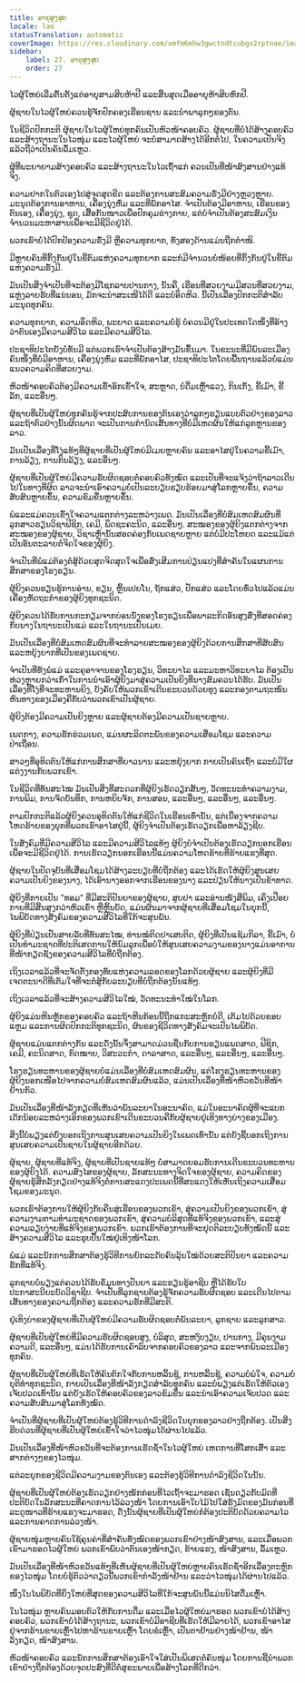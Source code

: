 ```yaml
---
title: ອາຍຸສູງສຸດ
locale: lao
statusTranslation: automatic
coverImage: https://res.cloudinary.com/xmfm6mhw3gwctndtcubgx2rptnae/image/upload/v1740337243/small_cover_educacion_fundamental_a051170f1c.webp
sidebar:
    label: 27. ອາຍຸສູງສຸດ
    order: 27
---
```

ໄວຜູ້ໃຫຍ່ເລີ່ມຕົ້ນຕັ້ງແຕ່ອາຍຸສາມສິບຫ້າປີ ແລະສິ້ນສຸດເມື່ອອາຍຸຫ້າສິບຫົກປີ.

ຜູ້ຊາຍໃນໄວຜູ້ໃຫຍ່ຄວນຮູ້ຈັກປົກຄອງເຮືອນຊານ ແລະນຳພາລູກໆຂອງຕົນ.

ໃນຊີວິດປົກກະຕິ ຜູ້ຊາຍໃນໄວຜູ້ໃຫຍ່ທຸກຄົນເປັນຫົວໜ້າຄອບຄົວ. ຜູ້ຊາຍທີ່ບໍ່ໄດ້ສ້າງຄອບຄົວ ແລະສ້າງຖານະໃນໄວໜຸ່ມ ແລະໄວຜູ້ໃຫຍ່ ຈະບໍ່ສາມາດສ້າງໄດ້ອີກຕໍ່ໄປ, ໃນຄວາມເປັນຈິງແລ້ວຖືວ່າເປັນຄົນລົ້ມເຫຼວ.

ຜູ້ທີ່ພະຍາຍາມສ້າງຄອບຄົວ ແລະສ້າງຖານະໃນໄວເຖົ້າແກ່ ຄວນເປັນທີ່ໜ້າສົງສານຢ່າງແທ້ຈິງ.

ຄວາມຢາກໃນຕົວເອງໄປສູ່ຈຸດສຸດຂີດ ແລະຕ້ອງການສະສົມຄວາມຮັ່ງມີຢ່າງຫຼວງຫຼາຍ. ມະນຸດຕ້ອງການອາຫານ, ເຄື່ອງນຸ່ງຫົ່ມ ແລະທີ່ພັກອາໄສ. ຈຳເປັນຕ້ອງມີອາຫານ, ເຮືອນຂອງຕົນເອງ, ເຄື່ອງນຸ່ງ, ຊຸດ, ເສື້ອກັນໜາວເພື່ອປົກຄຸມຮ່າງກາຍ, ແຕ່ບໍ່ຈຳເປັນຕ້ອງສະສົມເງິນຈຳນວນມະຫາສານເພື່ອຈະມີຊີວິດຢູ່ໄດ້.

ພວກເຮົາບໍ່ໄດ້ປົກປ້ອງຄວາມຮັ່ງມີ ຫຼືຄວາມທຸກຍາກ, ທັງສອງດ້ານແມ່ນຖືກຕຳໜິ.

ມີຫຼາຍຄົນທີ່ກິ້ງກັນຢູ່ໃນຂີ້ຕົມແຫ່ງຄວາມທຸກຍາກ ແລະກໍມີຈຳນວນບໍ່ໜ້ອຍທີ່ກິ້ງກັນຢູ່ໃນຂີ້ຕົມແຫ່ງຄວາມຮັ່ງມີ.

ມັນເປັນສິ່ງຈຳເປັນທີ່ຈະຕ້ອງມີໂຊກລາບປານກາງ, ນັ້ນຄື, ເຮືອນທີ່ສວຍງາມມີສວນທີ່ສວຍງາມ, ແຫຼ່ງລາຍຮັບທີ່ແນ່ນອນ, ມັກຈະນຳສະເໜີໄດ້ດີ ແລະບໍ່ອຶດຫິວ. ນີ້ເປັນເລື່ອງປົກກະຕິສຳລັບມະນຸດທຸກຄົນ.

ຄວາມທຸກຍາກ, ຄວາມອຶດຫິວ, ພະຍາດ ແລະຄວາມບໍ່ຮູ້ ບໍ່ຄວນມີຢູ່ໃນປະເທດໃດໜຶ່ງທີ່ອ້າງວ່າຕົນເອງມີຄວາມສີວິໄລ ແລະມີຄວາມສີວິໄລ.

ປະຊາທິປະໄຕຍັງບໍ່ທັນມີ ແຕ່ພວກເຮົາຈຳເປັນຕ້ອງສ້າງມັນຂຶ້ນມາ. ໃນຂະນະທີ່ມີພົນລະເມືອງຄົນໜຶ່ງທີ່ບໍ່ມີອາຫານ, ເຄື່ອງນຸ່ງຫົ່ມ ແລະທີ່ພັກອາໄສ, ປະຊາທິປະໄຕໂດຍພື້ນຖານແລ້ວບໍ່ແມ່ນແນວຄວາມຄິດທີ່ສວຍງາມ.

ຫົວໜ້າຄອບຄົວຕ້ອງມີຄວາມເຂົ້າອົກເຂົ້າໃຈ, ສະຫຼາດ, ບໍ່ດື່ມເຫຼົ້າແວງ, ກິນເກັ່ງ, ຂີ້ເມົາ, ຂີ້ລັກ, ແລະອື່ນໆ.

ຜູ້ຊາຍທີ່ເປັນຜູ້ໃຫຍ່ທຸກຄົນຮູ້ຈາກປະສົບການຂອງຕົນເອງວ່າລູກໆຮຽນແບບຕົວຢ່າງຂອງລາວ ແລະຖ້າຕົວຢ່າງນັ້ນຜິດພາດ ຈະເປັນການກຳນົດເສັ້ນທາງທີ່ບໍ່ມີເຫດຜົນໃຫ້ແກ່ລູກຫຼານຂອງລາວ.

ມັນເປັນເລື່ອງທີ່ໂງ່ແທ້ໆທີ່ຜູ້ຊາຍທີ່ເປັນຜູ້ໃຫຍ່ມີເມຍຫຼາຍຄົນ ແລະອາໄສຢູ່ໃນຄວາມຂີ້ເມົາ, ການລ້ຽງ, ການກິນລ້ຽງ, ແລະອື່ນໆ.

ຜູ້ຊາຍທີ່ເປັນຜູ້ໃຫຍ່ມີຄວາມຮັບຜິດຊອບຕໍ່ຄອບຄົວທັງໝົດ ແລະເປັນທີ່ຈະແຈ້ງວ່າຖ້າລາວເດີນໄປໃນທາງທີ່ຜິດ ລາວຈະນຳເອົາຄວາມບໍ່ເປັນລະບຽບຮຽບຮ້ອຍມາສູ່ໂລກຫຼາຍຂຶ້ນ, ຄວາມສັບສົນຫຼາຍຂຶ້ນ, ຄວາມຂົມຂື່ນຫຼາຍຂຶ້ນ.

ພໍ່ແລະແມ່ຄວນເຂົ້າໃຈຄວາມແຕກຕ່າງລະຫວ່າງເພດ. ມັນເປັນເລື່ອງທີ່ບໍ່ສົມເຫດສົມຜົນທີ່ລູກສາວຮຽນວິຊາຟີຊິກ, ເຄມີ, ພຶດຊະຄະນິດ, ແລະອື່ນໆ. ສະໝອງຂອງຜູ້ຍິງແຕກຕ່າງຈາກສະໝອງຂອງຜູ້ຊາຍ, ວິຊາເຫຼົ່ານັ້ນສອດຄ່ອງກັບເພດຊາຍຫຼາຍ ແຕ່ບໍ່ມີປະໂຫຍດ ແລະແມ້ແຕ່ເປັນອັນຕະລາຍຕໍ່ຈິດໃຈຂອງຜູ້ຍິງ.

ຈຳເປັນທີ່ພໍ່ແມ່ຕ້ອງຕໍ່ສູ້ດ້ວຍສຸດຈິດສຸດໃຈເພື່ອສົ່ງເສີມການປ່ຽນແປງທີ່ສຳຄັນໃນແຜນການສຶກສາຂອງໂຮງຮຽນ.

ຜູ້ຍິງຄວນຮຽນຮູ້ການອ່ານ, ຂຽນ, ຫຼິ້ນເປຍໂນ, ຖັກແສ່ວ, ປັກແສ່ວ ແລະໂດຍທົ່ວໄປແລ້ວແມ່ນເຄື່ອງຫັດຖະກຳຂອງຜູ້ຍິງທຸກຊະນິດ.

ຜູ້ຍິງຄວນໄດ້ຮັບການກະກຽມຈາກບ່ອນນັ່ງຂອງໂຮງຮຽນເພື່ອພາລະກິດອັນສູງສົ່ງທີ່ສອດຄ່ອງກັບນາງໃນຖານະເປັນແມ່ ແລະໃນຖານະເປັນເມຍ.

ມັນເປັນເລື່ອງທີ່ບໍ່ສົມເຫດສົມຜົນທີ່ຈະທຳລາຍສະໝອງຂອງຜູ້ຍິງດ້ວຍການສຶກສາທີ່ສັບສົນ ແລະຫຍຸ້ງຍາກທີ່ເປັນຂອງເພດຊາຍ.

ຈຳເປັນທີ່ທັງພໍ່ແມ່ ແລະຄູອາຈານຂອງໂຮງຮຽນ, ວິທະຍາໄລ ແລະມະຫາວິທະຍາໄລ ຕ້ອງເປັນຫ່ວງຫຼາຍກວ່າເກົ່າໃນການນຳເອົາຜູ້ຍິງມາສູ່ຄວາມເປັນຍິງທີ່ນາງສົມຄວນໄດ້ຮັບ. ມັນເປັນເລື່ອງທີ່ໂງ່ທີ່ຈະທະຫານຍິງ, ບັງຄັບໃຫ້ພວກເຂົາເດີນຂະບວນດ້ວຍທຸງ ແລະກອງຕາມຖະໜົນຫົນທາງຂອງເມືອງຄືກັບວ່າພວກເຂົາເປັນຜູ້ຊາຍ.

ຜູ້ຍິງຕ້ອງມີຄວາມເປັນຍິງຫຼາຍ ແລະຜູ້ຊາຍຕ້ອງມີຄວາມເປັນຊາຍຫຼາຍ.

ເພດກາງ, ຄວາມຮັກຮ່ວມເພດ, ແມ່ນຜະລິດຕະພັນຂອງຄວາມເສື່ອມໂຊມ ແລະຄວາມປ່າເຖື່ອນ.

ສາວໆທີ່ອຸທິດຕົນໃຫ້ແກ່ການສຶກສາທີ່ຍາວນານ ແລະຫຍຸ້ງຍາກ ກາຍເປັນຄົນເຖົ້າ ແລະບໍ່ມີໃຜແຕ່ງງານກັບພວກເຂົາ.

ໃນຊີວິດທີ່ທັນສະໄໝ ມັນເປັນສິ່ງທີ່ສະດວກທີ່ຜູ້ຍິງເຮັດວຽກສັ້ນໆ, ວັດທະນະທຳຄວາມງາມ, ການພິມ, ການຈົດບັນທຶກ, ການຫຍິບຈັກ, ການສອນ, ແລະອື່ນໆ, ແລະອື່ນໆ, ແລະອື່ນໆ.

ຕາມປົກກະຕິແລ້ວຜູ້ຍິງຄວນອຸທິດຕົນໃຫ້ແກ່ຊີວິດໃນເຮືອນເທົ່ານັ້ນ, ແຕ່ເນື່ອງຈາກຄວາມໂຫດຮ້າຍຂອງຍຸກທີ່ພວກເຮົາອາໄສຢູ່ນີ້, ຜູ້ຍິງຈຳເປັນຕ້ອງເຮັດວຽກເພື່ອຫາລ້ຽງຊີບ.

ໃນສັງຄົມທີ່ມີຄວາມສີວິໄລ ແລະມີຄວາມສີວິໄລແທ້ໆ ຜູ້ຍິງບໍ່ຈຳເປັນຕ້ອງເຮັດວຽກນອກເຮືອນເພື່ອຈະມີຊີວິດຢູ່ໄດ້. ການເຮັດວຽກນອກເຮືອນນີ້ແມ່ນຄວາມໂຫດຮ້າຍທີ່ຮ້າຍແຮງທີ່ສຸດ.

ຜູ້ຊາຍໃນປັດຈຸບັນທີ່ເສື່ອມໂຊມໄດ້ສ້າງລະບຽບທີ່ບໍ່ຖືກຕ້ອງ ແລະໄດ້ເຮັດໃຫ້ຜູ້ຍິງສູນເສຍຄວາມເປັນຍິງຂອງນາງ, ໄດ້ເອົານາງອອກຈາກເຮືອນຂອງນາງ ແລະປ່ຽນໃຫ້ນາງເປັນຂ້າທາດ.

ຜູ້ຍິງທີ່ກາຍເປັນ "ທອມ" ທີ່ມີສະຕິປັນຍາຂອງຜູ້ຊາຍ, ສູບຢາ ແລະອ່ານໜັງສືພິມ, ເຄິ່ງເປືອຍກາຍທີ່ມີສິ້ນສູງກວ່າຫົວເຂົ່າ ຫຼືຫຼິ້ນບັດ, ແມ່ນຜົນມາຈາກຜູ້ຊາຍທີ່ເສື່ອມໂຊມໃນຍຸກນີ້, ໄພພິບັດທາງສັງຄົມຂອງຄວາມສີວິໄລທີ່ໃກ້ຈະສູນພັນ.

ຜູ້ຍິງທີ່ປ່ຽນເປັນສາຍລັບທີ່ທັນສະໄໝ, ທ່ານໝໍຕິດຢາເສບຕິດ, ຜູ້ຍິງທີ່ເປັນແຊ້ມກິລາ, ຂີ້ເມົາ, ບໍ່ເປັນທຳມະຊາດທີ່ປະຕິເສດການໃຫ້ນົມລູກເພື່ອບໍ່ໃຫ້ສູນເສຍຄວາມງາມຂອງນາງແມ່ນອາການທີ່ໜ້າກຽດຊັງຂອງຄວາມສີວິໄລທີ່ບໍ່ຖືກຕ້ອງ.

ເຖິງເວລາແລ້ວທີ່ຈະຈັດຕັ້ງກອງທັບແຫ່ງຄວາມລອດຂອງໂລກດ້ວຍຜູ້ຊາຍ ແລະຜູ້ຍິງທີ່ມີເຈດຕະນາດີທີ່ເຕັມໃຈທີ່ຈະຕໍ່ສູ້ກັບລະບຽບທີ່ບໍ່ຖືກຕ້ອງນັ້ນແທ້ໆ.

ເຖິງເວລາແລ້ວທີ່ຈະສ້າງຄວາມສີວິໄລໃໝ່, ວັດທະນະທຳໃໝ່ໃນໂລກ.

ຜູ້ຍິງແມ່ນຫີນຫຼັກຂອງຄອບຄົວ ແລະຖ້າຫີນກ້ອນນີ້ຖືກແກະສະຫຼັກບໍ່ດີ, ເຕັມໄປດ້ວຍຂອບແຫຼມ ແລະການຜິດປົກກະຕິທຸກຊະນິດ, ຜົນຂອງຊີວິດທາງສັງຄົມຈະເປັນໄພພິບັດ.

ຜູ້ຊາຍແມ່ນແຕກຕ່າງກັນ ແລະດັ່ງນັ້ນຈຶ່ງສາມາດມ່ວນຊື່ນກັບການຮຽນແພດສາດ, ຟີຊິກ, ເຄມີ, ຄະນິດສາດ, ກົດໝາຍ, ວິສະວະກຳ, ດາລາສາດ, ແລະອື່ນໆ, ແລະອື່ນໆ, ແລະອື່ນໆ.

ໂຮງຮຽນທະຫານຂອງຜູ້ຊາຍບໍ່ແມ່ນເລື່ອງທີ່ບໍ່ສົມເຫດສົມຜົນ, ແຕ່ໂຮງຮຽນທະຫານຂອງຜູ້ຍິງນອກເໜືອໄປຈາກຄວາມບໍ່ສົມເຫດສົມຜົນແລ້ວ, ແມ່ນເປັນເລື່ອງທີ່ໜ້າຫົວຂວັນທີ່ໜ້າຢ້ານກົວ.

ມັນເປັນເລື່ອງທີ່ໜ້າລັງກຽດທີ່ເຫັນວ່າພັນລະຍາໃນອະນາຄົດ, ແມ່ໃນອະນາຄົດຜູ້ທີ່ຈະແບກເດັກນ້ອຍລະຫວ່າງເອິກຂອງພວກເຂົາເດີນຂະບວນຄືກັບຜູ້ຊາຍຢູ່ເທິງທາງຍ່າງຂອງເມືອງ.

ສິ່ງນີ້ບໍ່ພຽງແຕ່ບົ່ງບອກເຖິງການສູນເສຍຄວາມເປັນຍິງໃນເພດເທົ່ານັ້ນ ແຕ່ຍັງຊີ້ບອກເຖິງການສູນເສຍຄວາມເປັນຊາຍໃນຜູ້ຊາຍອີກດ້ວຍ.

ຜູ້ຊາຍ, ຜູ້ຊາຍທີ່ແທ້ຈິງ, ຜູ້ຊາຍທີ່ເປັນຊາຍແທ້ໆ ບໍ່ສາມາດຍອມຮັບການເດີນຂະບວນທະຫານຂອງຜູ້ຍິງໄດ້. ຄວາມສົງໄສຂອງຜູ້ຊາຍ, ລັກສະນະທາງຈິດໃຈຂອງຜູ້ຊາຍ, ຄວາມຄິດຂອງຜູ້ຊາຍຮູ້ສຶກລັງກຽດຢ່າງແທ້ຈິງຕໍ່ການສະແດງປະເພດນີ້ທີ່ສະແດງໃຫ້ເຫັນເຖິງຄວາມເສື່ອມໂຊມຂອງມະນຸດ.

ພວກເຮົາຕ້ອງການໃຫ້ຜູ້ຍິງກັບຄືນສູ່ເຮືອນຂອງພວກເຂົາ, ສູ່ຄວາມເປັນຍິງຂອງພວກເຂົາ, ສູ່ຄວາມງາມຕາມທຳມະຊາດຂອງພວກເຂົາ, ສູ່ຄວາມບໍລິສຸດທີ່ແທ້ຈິງຂອງພວກເຂົາ, ແລະສູ່ຄວາມລຽບງ່າຍທີ່ແທ້ຈິງຂອງພວກເຂົາ. ພວກເຮົາຕ້ອງການທີ່ຈະຢຸດຕິລະບຽບທັງໝົດນີ້ ແລະສ້າງຄວາມສີວິໄລ ແລະຮູບປັ້ນໃໝ່ຢູ່ເທິງໜ້າໂລກ.

ພໍ່ແມ່ ແລະນັກການສຶກສາຕ້ອງຮູ້ວິທີການຍົກລະດັບຄົນລຸ້ນໃໝ່ດ້ວຍສະຕິປັນຍາ ແລະຄວາມຮັກທີ່ແທ້ຈິງ.

ລູກຊາຍບໍ່ພຽງແຕ່ຄວນໄດ້ຮັບຂໍ້ມູນທາງປັນຍາ ແລະຮຽນຮູ້ອາຊີບ ຫຼືໄດ້ຮັບໃບປະກາສະນີຍະບັດວິຊາຊີບ. ຈຳເປັນທີ່ລູກຊາຍຕ້ອງຮູ້ຈັກຄວາມຮັບຜິດຊອບ ແລະເດີນໄປຕາມເສັ້ນທາງຂອງຄວາມຖືກຕ້ອງ ແລະຄວາມຮັກທີ່ມີສະຕິ.

ຢູ່ເທິງບ່າຂອງຜູ້ຊາຍທີ່ເປັນຜູ້ໃຫຍ່ມີຄວາມຮັບຜິດຊອບຕໍ່ພັນລະຍາ, ລູກຊາຍ ແລະລູກສາວ.

ຜູ້ຊາຍທີ່ເປັນຜູ້ໃຫຍ່ທີ່ມີຄວາມຮັບຜິດຊອບສູງ, ບໍລິສຸດ, ສະຫງົບງຽບ, ປານກາງ, ມີຄຸນງາມຄວາມດີ, ແລະອື່ນໆ, ແມ່ນໄດ້ຮັບການເຄົາລົບຈາກຄອບຄົວຂອງລາວ ແລະຈາກພົນລະເມືອງທຸກຄົນ.

ຜູ້ຊາຍທີ່ເປັນຜູ້ໃຫຍ່ທີ່ເຮັດໃຫ້ຄົນຕົກໃຈກັບການຫລິ້ນຊູ້, ການຫລິ້ນຊູ້, ຄວາມບໍ່ພໍໃຈ, ຄວາມບໍ່ຍຸຕິທຳທຸກຊະນິດ, ກາຍເປັນເລື່ອງທີ່ໜ້າລັງກຽດສຳລັບທຸກຄົນ ແລະບໍ່ພຽງແຕ່ເຮັດໃຫ້ຕົວເອງເຈັບປວດເທົ່ານັ້ນ ແຕ່ຍັງເຮັດໃຫ້ຄອບຄົວຂອງລາວຂົມຂື່ນ ແລະນຳເອົາຄວາມເຈັບປວດ ແລະຄວາມສັບສົນມາສູ່ໂລກທັງໝົດ.

ຈຳເປັນທີ່ຜູ້ຊາຍທີ່ເປັນຜູ້ໃຫຍ່ຕ້ອງຮູ້ວິທີການດຳລົງຊີວິດໃນຍຸກຂອງລາວຢ່າງຖືກຕ້ອງ. ເປັນສິ່ງຮີບດ່ວນທີ່ຜູ້ຊາຍທີ່ເປັນຜູ້ໃຫຍ່ເຂົ້າໃຈວ່າໄວໜຸ່ມໄດ້ຜ່ານໄປແລ້ວ.

ມັນເປັນເລື່ອງທີ່ໜ້າຫົວຂວັນທີ່ຈະຕ້ອງການເຮັດຊ້ຳໃນໄວຜູ້ໃຫຍ່ ເຫດການທີ່ໂສກເສົ້າ ແລະສາກຕ່າງໆຂອງໄວໜຸ່ມ.

ແຕ່ລະຍຸກຂອງຊີວິດມີຄວາມງາມຂອງຕົນເອງ ແລະຕ້ອງຮູ້ວິທີການດຳລົງຊີວິດໃນນັ້ນ.

ຜູ້ຊາຍທີ່ເປັນຜູ້ໃຫຍ່ຕ້ອງເຮັດວຽກຢ່າງໜັກກ່ອນທີ່ໄວເຖົ້າຈະມາຮອດ ເຊັ່ນດຽວກັບມົດທີ່ປະຕິບັດໃນລັກສະນະທີ່ຄາດການໄວ້ລ່ວງໜ້າ ໂດຍການເອົາໃບໄມ້ໄປໃສ່ຮັງມົດຂອງມັນກ່ອນທີ່ລະດູໜາວທີ່ຮ້າຍແຮງຈະມາຮອດ, ດັ່ງນັ້ນຜູ້ຊາຍທີ່ເປັນຜູ້ໃຫຍ່ກໍຕ້ອງປະຕິບັດດ້ວຍຄວາມໄວ ແລະການຄາດການລ່ວງໜ້າ.

ຜູ້ຊາຍໜຸ່ມຫຼາຍຄົນໃຊ້ຄຸນຄ່າທີ່ສຳຄັນທັງໝົດຂອງພວກເຂົາຢ່າງໜ້າສົງສານ, ແລະເມື່ອພວກເຂົາມາຮອດໄວຜູ້ໃຫຍ່ ພວກເຂົາພົບວ່າຕົນເອງໜ້າກຽດ, ຮ້າຍແຮງ, ໜ້າສົງສານ, ລົ້ມເຫຼວ.

ມັນເປັນເລື່ອງທີ່ໜ້າຫົວຂວັນແທ້ໆທີ່ເຫັນຜູ້ຊາຍທີ່ເປັນຜູ້ໃຫຍ່ຫຼາຍຄົນເຮັດຊ້ຳອີກເລື່ອງຕະຫຼົກຂອງໄວໜຸ່ມ ໂດຍບໍ່ຮູ້ຕົວວ່າດຽວນີ້ພວກເຂົາກຳລັງໜ້າຢ້ານ ແລະວ່າໄວໜຸ່ມໄດ້ຜ່ານໄປແລ້ວ.

ໜຶ່ງໃນໄພພິບັດທີ່ຍິ່ງໃຫຍ່ທີ່ສຸດຂອງຄວາມສີວິໄລທີ່ໃກ້ຈະສູນພັນນີ້ແມ່ນນິໄສດື່ມເຫຼົ້າ.

ໃນໄວໜຸ່ມ ຫຼາຍຄົນມອບຕົວໃຫ້ກັບການດື່ມ ແລະເມື່ອໄວຜູ້ໃຫຍ່ມາຮອດ ພວກເຂົາບໍ່ໄດ້ສ້າງຄອບຄົວ, ພວກເຂົາບໍ່ໄດ້ສ້າງຖານະ, ພວກເຂົາບໍ່ມີອາຊີບທີ່ເຮັດໃຫ້ມີລາຍໄດ້, ພວກເຂົາອາໄສຢູ່ຈາກຮ້ານຂາຍເຫຼົ້າໄປຫາຮ້ານຂາຍເຫຼົ້າ ໂດຍຂໍເຫຼົ້າ, ເປັນຕາຢ້ານຢ່າງໜ້າຢ້ານ, ໜ້າລັງກຽດ, ໜ້າສົງສານ.

ຫົວໜ້າຄອບຄົວ ແລະນັກການສຶກສາຕ້ອງເອົາໃຈໃສ່ເປັນພິເສດຕໍ່ຄົນໜຸ່ມ ໂດຍການຊີ້ນຳພວກເຂົາຢ່າງຖືກຕ້ອງດ້ວຍຈຸດປະສົງທີ່ດີຕໍ່ສຸຂະພາບເພື່ອສ້າງໂລກທີ່ດີກວ່າ.


